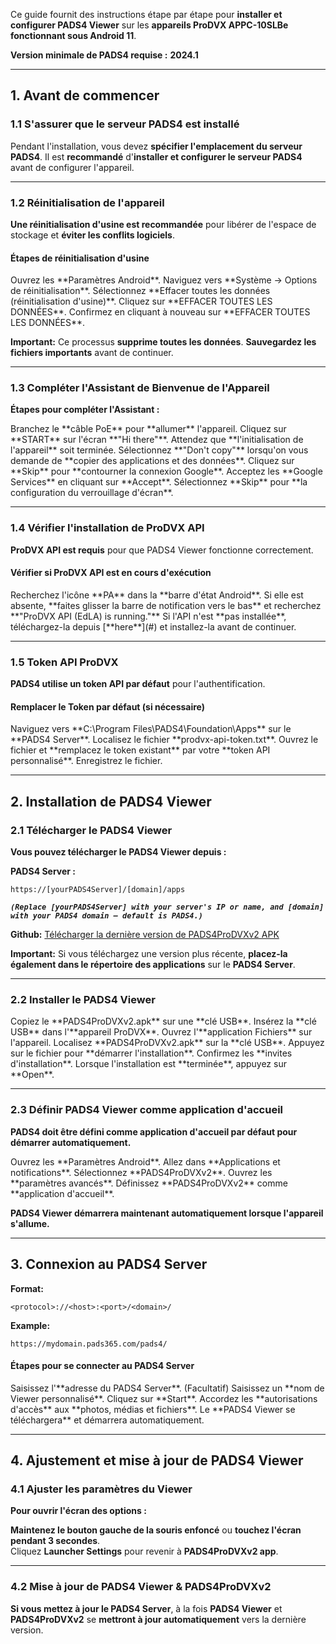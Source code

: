 Ce guide fournit des instructions étape par étape pour **installer et configurer PADS4 Viewer** sur les **appareils ProDVX APPC-10SLBe fonctionnant sous Android 11**.

**Version minimale de PADS4 requise :** **2024.1**

***

## **1. Avant de commencer**

### **1.1 S'assurer que le serveur PADS4 est installé**

Pendant l'installation, vous devez **spécifier l'emplacement du serveur PADS4**. Il est **recommandé** d'**installer et configurer le serveur PADS4** avant de configurer l'appareil.

***

### **1.2 Réinitialisation de l'appareil**

**Une réinitialisation d'usine est recommandée** pour libérer de l'espace de stockage et **éviter les conflits logiciels**.

#### **Étapes de réinitialisation d'usine**

<Steps>
  <Step title="Étape une">
    Ouvrez les **Paramètres Android**.
  </Step>

  <Step title="Étape deux">
    Naviguez vers **Système → Options de réinitialisation**.
  </Step>

  <Step title="Étape trois">
    Sélectionnez **Effacer toutes les données (réinitialisation d'usine)**.
  </Step>

  <Step title="Étape quatre">
    Cliquez sur **EFFACER TOUTES LES DONNÉES**.
  </Step>

  <Step title="Étape cinq">
    Confirmez en cliquant à nouveau sur **EFFACER TOUTES LES DONNÉES**.
  </Step>
</Steps>

**Important:** Ce processus **supprime toutes les données**. **Sauvegardez les fichiers importants** avant de continuer.

***

### **1.3 Compléter l'Assistant de Bienvenue de l'Appareil**

**Étapes pour compléter l'Assistant :**

<Steps>
  <Step title="Première étape">
    Branchez le **câble PoE** pour **allumer** l'appareil.
  </Step>

  <Step title="Deuxième étape">
    Cliquez sur **START** sur l'écran **"Hi there"**.
  </Step>

  <Step title="Troisième étape">
    Attendez que **l'initialisation de l'appareil** soit terminée.
  </Step>

  <Step title="Quatrième étape">
    Sélectionnez **"Don't copy"** lorsqu'on vous demande de **copier des applications et des données**.
  </Step>

  <Step title="Cinquième étape">
    Cliquez sur **Skip** pour **contourner la connexion Google**.
  </Step>

  <Step title="Sixième étape">
    Acceptez les **Google Services** en cliquant sur **Accept**.
  </Step>

  <Step title="Septième étape">
    Sélectionnez **Skip** pour **la configuration du verrouillage d'écran**.
  </Step>
</Steps>

***

### **1.4 Vérifier l'installation de ProDVX API**

**ProDVX API est requis** pour que PADS4 Viewer fonctionne correctement.

#### **Vérifier si ProDVX API est en cours d'exécution**

<Steps>
  <Step title="Première étape">
    Recherchez l'icône **PA** dans la **barre d'état Android**.
  </Step>

  <Step title="Deuxième étape">
    Si elle est absente, **faites glisser la barre de notification vers le bas** et recherchez **"ProDVX API (EdLA) is running."**
  </Step>

  <Step title="Troisième étape">
    Si l'API n'est **pas installée**, téléchargez-la depuis [**here**](#) et installez-la avant de continuer.
  </Step>
</Steps>

***

### **1.5 Token API ProDVX**

**PADS4 utilise un token API par défaut** pour l'authentification.

#### **Remplacer le Token par défaut (si nécessaire)**

<Steps>
  <Step title="Première étape">
    Naviguez vers **C:\Program Files\PADS4\Foundation\Apps** sur le **PADS4 Server**.
  </Step>

  <Step title="Deuxième étape">
    Localisez le fichier **prodvx-api-token.txt**.
  </Step>

  <Step title="Troisième étape">
    Ouvrez le fichier et **remplacez le token existant** par votre **token API personnalisé**.
  </Step>

  <Step title="Quatrième étape">
    Enregistrez le fichier.
  </Step>
</Steps>

***

## **2. Installation de PADS4 Viewer**

### **2.1 Télécharger le PADS4 Viewer**

**Vous pouvez télécharger le PADS4 Viewer depuis :**

**PADS4 Server :**

```
https://[yourPADS4Server]/[domain]/apps
```

*******`(Replace [yourPADS4Server] with your server's IP or name, and [domain] with your PADS4 domain – default is PADS4.)`*******

**Github:** [Télécharger la dernière version de PADS4ProDVXv2 APK](https://github.com/PADS4/PADS4-Viewer-ProDVX-r23/releases/latest)

**Important:** Si vous téléchargez une version plus récente, **placez-la également dans le répertoire des applications** sur le **PADS4 Server**.

***

### **2.2 Installer le PADS4 Viewer**

<Steps>
  <Step title="Première étape">
    Copiez le **PADS4ProDVXv2.apk** sur une **clé USB**.
  </Step>

  <Step title="Deuxième étape">
    Insérez la **clé USB** dans l'**appareil ProDVX**.
  </Step>

  <Step title="Troisième étape">
    Ouvrez l'**application Fichiers** sur l'appareil.
  </Step>

  <Step title="Quatrième étape">
    Localisez **PADS4ProDVXv2.apk** sur la **clé USB**.
  </Step>

  <Step title="Cinquième étape">
    Appuyez sur le fichier pour **démarrer l'installation**.
  </Step>

  <Step title="Sixième étape">
    Confirmez les **invites d'installation**.
  </Step>

  <Step title="Septième étape">
    Lorsque l'installation est **terminée**, appuyez sur **Open**.
  </Step>
</Steps>

***

### **2.3 Définir PADS4 Viewer comme application d'accueil**

**PADS4 doit être défini comme application d'accueil par défaut pour démarrer automatiquement.**

<Steps>
  <Step title="Première étape">
    Ouvrez les **Paramètres Android**.
  </Step>

  <Step title="Deuxième étape">
    Allez dans **Applications et notifications**.
  </Step>

  <Step title="Troisième étape">
    Sélectionnez **PADS4ProDVXv2**.
  </Step>

  <Step title="Quatrième étape">
    Ouvrez les **paramètres avancés**.
  </Step>

  <Step title="Cinquième étape">
    Définissez **PADS4ProDVXv2** comme **application d'accueil**.
  </Step>
</Steps>

**PADS4 Viewer démarrera maintenant automatiquement lorsque l'appareil s'allume.**

***

## **3. Connexion au PADS4 Server**

**Format:**

```
<protocol>://<host>:<port>/<domain>/
```

**Example:**

```
https://mydomain.pads365.com/pads4/
```

#### **Étapes pour se connecter au PADS4 Server**

<Steps>
  <Step title="Première étape">
    Saisissez l'**adresse du PADS4 Server**.
  </Step>

  <Step title="Deuxième étape">
    (Facultatif) Saisissez un **nom de Viewer personnalisé**.
  </Step>

  <Step title="Troisième étape">
    Cliquez sur **Start**.
  </Step>

  <Step title="Quatrième étape">
    Accordez les **autorisations d'accès** aux **photos, médias et fichiers**.
  </Step>

  <Step title="Cinquième étape">
    Le **PADS4 Viewer se téléchargera** et démarrera automatiquement.
  </Step>
</Steps>

***

## **4. Ajustement et mise à jour de PADS4 Viewer**

### **4.1 Ajuster les paramètres du Viewer**

**Pour ouvrir l'écran des options :**

**Maintenez le bouton gauche de la souris enfoncé** ou **touchez l'écran pendant 3 secondes**.\
Cliquez **Launcher Settings** pour revenir à **PADS4ProDVXv2 app**.

***

### **4.2 Mise à jour de PADS4 Viewer & PADS4ProDVXv2**

**Si vous mettez à jour le PADS4 Server**, à la fois **PADS4 Viewer** et **PADS4ProDVXv2** se **mettront à jour automatiquement** vers la dernière version.
